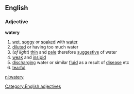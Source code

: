 ==English==
===Adjective===
'''watery'''
#[[wet]], [[soggy]] or [[soaked]] with [[water]]
#[[diluted]] or having too much water
#(''of light'') [[thin]] and [[pale]] therefore [[suggestive]] of water
#[[weak]] and [[insipid]]
#[[discharging]] water or similar [[fluid]] as a result of [[disease]] etc
#[[tearful]]
[[Category:English adjectives]]

[[nl:watery]]